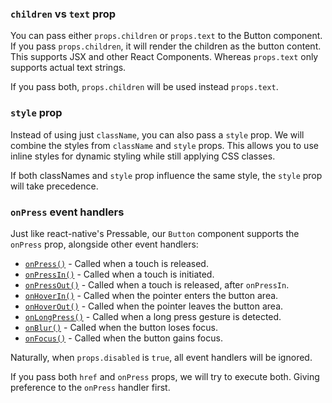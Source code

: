 ### `children` vs `text` prop

You can pass either `props.children` or `props.text` to the Button component. If you pass `props.children`, it will render the children as the button content. This supports JSX and other React Components. Whereas `props.text` only supports actual text strings.

If you pass both, `props.children` will be used instead `props.text`.

### `style` prop

Instead of using just `className`, you can also pass a `style` prop. We will combine the styles from `className` and `style` props. This allows you to use inline styles for dynamic styling while still applying CSS classes.

If both classNames and `style` prop influence the same style, the `style` prop will take precedence.

### `onPress` event handlers

Just like react-native's Pressable, our `Button` component supports the `onPress` prop, alongside other event handlers:

- [`onPress()`](https://reactnative.dev/docs/pressable#onpress) - Called when a touch is released.
- [`onPressIn()`](https://reactnative.dev/docs/pressable#onpressin) - Called when a touch is initiated.
- [`onPressOut()`](https://reactnative.dev/docs/pressable#onpressout) - Called when a touch is released, after `onPressIn`.
- [`onHoverIn()`](https://reactnative.dev/docs/pressable#onhoverin) - Called when the pointer enters the button area.
- [`onHoverOut()`](https://reactnative.dev/docs/pressable#onhoverout) - Called when the pointer leaves the button area.
- [`onLongPress()`](https://reactnative.dev/docs/pressable#onlongpress) - Called when a long press gesture is detected.
- [`onBlur()`](https://reactnative.dev/docs/pressable#onblur) - Called when the button loses focus.
- [`onFocus()`](https://reactnative.dev/docs/pressable#onfocus) - Called when the button gains focus.

Naturally, when `props.disabled` is `true`, all event handlers will be ignored.

If you pass both `href` and `onPress` props, we will try to execute both. Giving preference to the `onPress` handler first.
